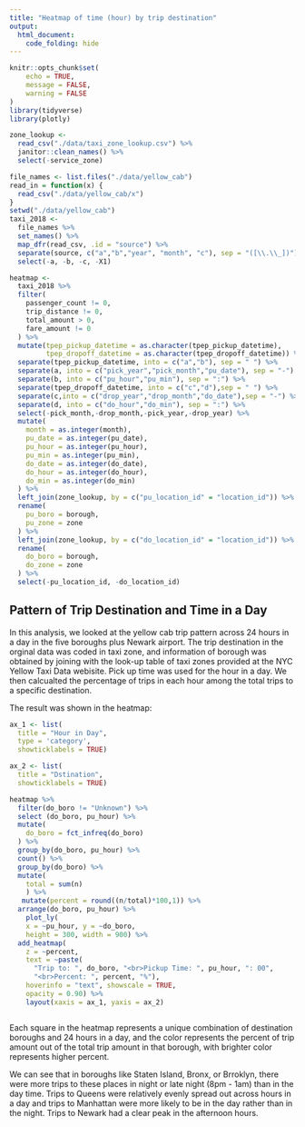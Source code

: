 ```yaml
---
title: "Heatmap of time (hour) by trip destination"
output: 
  html_document:
    code_folding: hide
---
```


```r
knitr::opts_chunk$set(
	echo = TRUE,
	message = FALSE,
	warning = FALSE
)
library(tidyverse)
library(plotly)

```

```r
zone_lookup <-
  read_csv("./data/taxi_zone_lookup.csv") %>% 
  janitor::clean_names() %>% 
  select(-service_zone)

file_names <- list.files("./data/yellow_cab")
read_in = function(x) {
  read_csv("./data/yellow_cab/x") 
}
setwd("./data/yellow_cab")
taxi_2018 <-
  file_names %>% 
  set_names() %>% 
  map_dfr(read_csv, .id = "source") %>% 
  separate(source, c("a","b","year", "month", "c"), sep = "([\\.\\_])") %>% 
  select(-a, -b, -c, -X1)

```

```r
heatmap <-
  taxi_2018 %>% 
  filter(
    passenger_count != 0,
    trip_distance != 0,
    total_amount > 0,
    fare_amount != 0
  ) %>% 
  mutate(tpep_pickup_datetime = as.character(tpep_pickup_datetime),
         tpep_dropoff_datetime = as.character(tpep_dropoff_datetime)) %>%
  separate(tpep_pickup_datetime, into = c("a","b"), sep = " ") %>%
  separate(a, into = c("pick_year","pick_month","pu_date"), sep = "-") %>%
  separate(b, into = c("pu_hour","pu_min"), sep = ":") %>%
  separate(tpep_dropoff_datetime, into = c("c","d"),sep = " ") %>%
  separate(c,into = c("drop_year","drop_month","do_date"),sep = "-") %>%
  separate(d, into = c("do_hour","do_min"), sep = ":") %>%
  select(-pick_month,-drop_month,-pick_year,-drop_year) %>% 
  mutate(
    month = as.integer(month),
    pu_date = as.integer(pu_date),
    pu_hour = as.integer(pu_hour),
    pu_min = as.integer(pu_min),
    do_date = as.integer(do_date),
    do_hour = as.integer(do_hour),
    do_min = as.integer(do_min)
  ) %>% 
  left_join(zone_lookup, by = c("pu_location_id" = "location_id")) %>% 
  rename(
    pu_boro = borough,
    pu_zone = zone
  ) %>% 
  left_join(zone_lookup, by = c("do_location_id" = "location_id")) %>% 
  rename(
    do_boro = borough,
    do_zone = zone
  ) %>% 
  select(-pu_location_id, -do_location_id)
```


## Pattern of Trip Destination and Time in a Day

In this analysis, we looked at the yellow cab trip pattern across 24 hours in a day in the five boroughs plus Newark airport. The trip destination in the orginal data was coded in taxi zone, and information of borough was obtained by joining with the look-up table of taxi zones provided at the NYC Yellow Taxi Data webisite. Pick up time was used for the hour in a day. We then calcualted the percentage of trips in each hour among the total trips to a specific destination.
   
The result was shown in the heatmap:

```r
ax_1 <- list(
  title = "Hour in Day",
  type = 'category',
  showticklabels = TRUE)

ax_2 <- list(
  title = "Dstination",
  showticklabels = TRUE)

heatmap %>% 
  filter(do_boro != "Unknown") %>% 
  select (do_boro, pu_hour) %>% 
  mutate(
    do_boro = fct_infreq(do_boro)
  ) %>% 
  group_by(do_boro, pu_hour) %>% 
  count() %>% 
  group_by(do_boro) %>% 
  mutate( 
    total = sum(n)
    ) %>% 
   mutate(percent = round((n/total)*100,1)) %>% 
  arrange(do_boro, pu_hour) %>% 
    plot_ly(
    x = ~pu_hour, y = ~do_boro,
    height = 300, width = 900) %>%
  add_heatmap(
    z = ~percent,
    text = ~paste(
      "Trip to: ", do_boro, "<br>Pickup Time: ", pu_hour, ": 00",
      "<br>Percent: ", percent, "%"),
    hoverinfo = "text", showscale = TRUE,
    opacity = 0.90) %>%
    layout(xaxis = ax_1, yaxis = ax_2)



```




Each square in the heatmap represents a unique combination of destination boroughs and 24 hours in a day, and the color represents the percent of trip amount out of the total trip amount in that  borough,  with brighter color represents higher percent.
   
We can see that in boroughs like Staten Island, Bronx, or Brroklyn, there were more trips to these places in night or late night (8pm - 1am) than in the day time. Trips to Queens were relatively evenly spread out across hours in a day and trips to Manhattan were more likely to be in the day  rather than in the night. Trips to Newark had a clear peak in the afternoon hours.